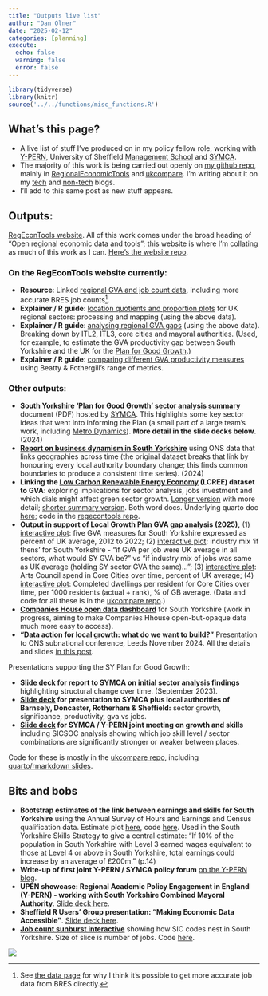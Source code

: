 ```yaml
---
title: "Outputs live list"
author: "Dan Olner"
date: "2025-02-12"
categories: [planning]
execute:
  echo: false
  warning: false
  error: false
---
```


```r
library(tidyverse)
library(knitr)
source('../../functions/misc_functions.R')

```



## What's this page?

* A live list of stuff I've produced on in my policy fellow role, working with [Y-PERN](https://y-pern.org.uk/), University of Sheffield [Management School](https://www.sheffield.ac.uk/management) and [SYMCA](https://www.southyorkshire-ca.gov.uk/).
* The majority of this work is being carried out openly on [my github repo](https://github.com/DanOlner), mainly in [RegionalEconomicTools](https://github.com/DanOlner/RegionalEconomicTools) and [ukcompare](https://github.com/DanOlner/ukcompare). I'm writing about it on my [tech](https://danolner.github.io/) and [non-tech](https://www.danolner.net/) blogs.
* I'll add to this same post as new stuff appears.


## Outputs:

[RegEconTools website](https://danolner.github.io/RegionalEconomicTools/). All of this work comes under the broad heading of "Open regional economic data and tools"; this website is where I'm collating as much of this work as I can. [Here's the website repo](https://github.com/DanOlner/RegionalEconomicTools).

### On the RegEconTools website currently:

* **Resource**: Linked [regional GVA and job count data](https://danolner.github.io/RegionalEconomicTools/regionalgva_n_bres.html), including more accurate BRES job counts[^1].
* **Explainer / R guide**: [location quotients and proportion plots](https://danolner.github.io/RegionalEconomicTools/sector_locationquotients_and_proportions.html) for UK regional sectors: processing and mapping (using the above data).
* **Explainer / R guide**: [analysing regional GVA gaps](https://danolner.github.io/RegionalEconomicTools/gdp_gaps.html) (using the above data). Breaking down by ITL2, ITL3, core cities and mayoral authorities. (Used, for example, to estimate the GVA productivity gap between South Yorkshire and the UK for the [Plan for Good Growth](https://www.southyorkshire-ca.gov.uk/plan-for-good-growth).)
* **Explainer / R guide**: [comparing different GVA productivity measures](https://danolner.github.io/RegionalEconomicTools/beattyfothergill.html) using Beatty & Fothergill's range of metrics.

### Other outputs:

* **South Yorkshire '[Plan](https://www.southyorkshire-ca.gov.uk/plan-for-good-growth) for Good Growth' [sector analysis summary](https://www.southyorkshire-ca.gov.uk/getmedia/75e687c5-a6b5-40c1-ad0c-73344f64f084/SYMCA_Plan-for-Good-Growth_analysis.pdf)** document (PDF) hosted by [SYMCA](https://www.southyorkshire-ca.gov.uk/plan-for-good-growth). This highlights some key sector ideas that went into informing the Plan (a small part of a large team's work, including [Metro Dynamics](https://www.southyorkshire-ca.gov.uk/getattachment/0fde98ad-f890-4b5a-8e80-0c02972ba37f/South-Yorkshire-Plan-for-Growth-Economic-Analysis.pdf)). **More detail in the slide decks below**. (2024)
* **[Report on business dynamism in South Yorkshire](https://danolner.github.io/FirmAnalysis/ONS_business_demography.html)** using ONS data that links geographies across time (the original dataset breaks that link by honouring every local authority boundary change; this finds common boundaries to produce a consistent time series). (2024)
* **Linking the [Low Carbon Renewable Energy Economy](https://www.ons.gov.uk/economy/environmentalaccounts/bulletins/finalestimates/2022) (LCREE) dataset to GVA**: exploring implications for sector analysis, jobs investment and which dials might affect green sector growth. [Longer version](https://github.com/DanOlner/danolner.github.io/blob/master/posts/outputs_livelist/SectorGrowthInvestment_July2024.docx) with more detail; [shorter summary version](https://github.com/DanOlner/danolner.github.io/blob/master/posts/outputs_livelist/SectorGrowthInvestment_2024v2.docx). Both word docs. Underlying quarto doc [here](https://github.com/DanOlner/RegionalEconomicTools/blob/gh-pages/quarto_docs/SectorGrowthInvestment_July2024.qmd); code in the [regecontools repo](https://github.com/DanOlner/RegionalEconomicTools/tree/gh-pages/prepcode).
* **Output in support of Local Growth Plan GVA gap analysis (2025),** (1) [interactive plot](https://danolner.github.io/ukcompare/plotly/GVA_measures_percentofUKaverage_excluding_LondonOutliers.html): five GVA measures for South Yorkshire expressed as percent of UK average, 2012 to 2022; (2) [interactive plot](https://danolner.github.io/ukcompare/plotly/adjustforindustrymix_sidebyside.html): industry mix 'if thens' for South Yorkshire - "if GVA per job were UK average in all sectors, what would SY GVA be?" vs "if industry mix of jobs was same as UK average (holding SY sector GVA the same)..."; (3) [interactive plot](https://danolner.github.io/ukcompare/plotly/artscouncil_totalspend_percentofEnglishAv.html): Arts Council spend in Core Cities over time, percent of UK average; (4) [interactive plot](https://danolner.github.io/ukcompare/plotly/completed_dwellings_per_resident_corecities_3yrmovingav.html): Completed dwellings per resident for Core Cities over time, per 1000 residents (actual + rank), % of GB average. (Data and code for all these is in the [ukcompare repo](https://github.com/DanOlner/ukcompare/tree/master/explore_code).)
* **[Companies House open data dashboard](https://danolner.shinyapps.io/SY_companieshouse/)** for South Yorkshire (work in progress, aiming to make Companies Hhouse open-but-opaque data much more easy to access).
* **"Data action for local growth: what do we want to build?"** Presentation to ONS subnational conference, Leeds November 2024. All the details and slides [in this post](https://danolner.github.io/posts/ons_subnational_data_conf/).



Presentations supporting the SY Plan for Good Growth:

* **[Slide deck](https://www.dropbox.com/scl/fi/f74gqprlphir1pwa4mbg6/SectorGrowthUpdate_DanOlner_21_9_23.pptx?rlkey=h9ohe203qqgclqbhvcof1ufmg&dl=1) for report to SYMCA on initial sector analysis findings** highlighting structural change over time. (September 2023).
* **[Slide deck](https://www.dropbox.com/scl/fi/s9nzo85e0a7e8ufxiupd1/SYMCA_growth_DanOlner_13_12_23_ORIG.pptx?rlkey=f2o2n8sfh6fgw41r2h0zuwtk7&dl=1) for presentation to SYMCA plus local authorities of Barnsely, Doncaster, Rotherham & Sheffield:** sector growth, significance, productivity, gva vs jobs.
* **[Slide deck](https://www.dropbox.com/scl/fi/8c79ndb8d2txxmw8umfl7/gva_jobsgrowth_datastory_ppt_v3_DOedit.pptx?rlkey=glld5twtqms6xiba94d2rc3m4&dl=1) for SYMCA / Y-PERN joint meeting on growth and skills** including SICSOC analysis showing which job skill level / sector combinations are significantly stronger or weaker between places.
 
Code for these is mostly in the [ukcompare repo](https://github.com/DanOlner/ukcompare/tree/master/explore_code), including [quarto/rmarkdown slides](https://github.com/DanOlner/ukcompare/tree/master/rmarkdown).


## Bits and bobs

* **Bootstrap estimates of the link between earnings and skills for South Yorkshire** using the Annual Survey of Hours and Earnings and Census qualification data. Estimate plot [here](https://github.com/DanOlner/ukcompare/blob/master/docs/skills_v_quals_SY.png), code [here](https://github.com/DanOlner/ukcompare/blob/master/explore_code/earnings_explore.R). Used in the South Yorkshire Skills Strategy to give a central estimate: "If 10% of the population in South Yorkshire with Level 3 earned wages equivalent to those at Level 4 or above in South Yorkshire, total earnings could increase by an average of £200m." (p.14)
* **Write-up of first joint Y-PERN / SYMCA policy forum** [on the Y-PERN blog](https://y-pern.org.uk/blog/new-forum-aims-to-strengthen-glue-between-south-yorkshire-policymakers-academics-and-others/).
* **UPEN showcase: Regional Academic Policy Engagement in England (Y-PERN) - working with South Yorkshire Combined Mayoral Authority**. [Slide deck here](https://www.dropbox.com/scl/fi/wy6in1x55qb462o2ts1uh/UPEN_DanOlner_13_3_24_v4.pptx?rlkey=4xsixhn53si13g0hv7ihrk5oo&dl=1).
* **Sheffield R Users' Group presentation: "Making Economic Data Accessible"**. [Slide deck here](https://www.dropbox.com/scl/fi/gq9fyz0wjcn2wfgbk13xl/Shiny_R_UsersGroup_Nov2023_DanOlner.pptx?rlkey=xc0j00jj2ne73ju66nr01ic73&dl=1). 
* **[Job count sunburst interactive](https://danolner.github.io/FirmAnalysis/outputs/FAME_SouthYorkshire_sunburst_employeestenplus.html)** showing how SIC codes nest in South Yorkshire. Size of slice is number of jobs. Code [here](https://github.com/DanOlner/FirmAnalysis/blob/bcf06e46849eb7e08501c596955a247e5dadbe00/Fame_processing.R#L598).





[^1]: See [the data page](https://danolner.github.io/RegionalEconomicTools/regionalgva_n_bres.html) for why I think it's possible to get more accurate job data from BRES directly.


![](cogs.jpg)
